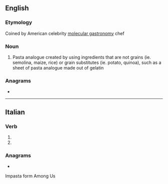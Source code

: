 ==English==

===Etymology===
{{blend|en|imposter|pasta}} Coined by American celebrity [[molecular gastronomy]] chef {{w|lang=en|Richard Blais}}

===Noun===
{{en-noun|-}}

# {{lb|en|molecular gastronomy}} Pasta analogue created by using ingredients that are not grains (ie. semolina, maize, rice) or grain substitutes (ie. potato, quinoa), such as a sheet of pasta analogue made out of gelatin

===Anagrams===
* {{anagrams|en|a=aaimpst|Saptami|matapis}}

----

==Italian==

===Verb===
{{head|it|verb form}}

# {{inflection of|it|impastare||3|s|pres|indc}}
# {{inflection of|it|impastare||2|s|impr}}

===Anagrams===
* {{l|it|stampai}}

Impasta form Among Us
